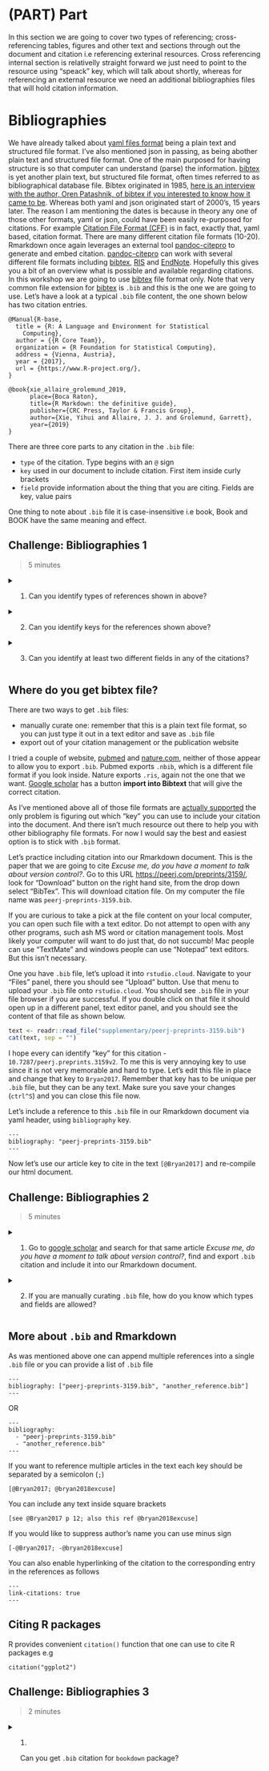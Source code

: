 # (PART) Part {-}

In this section we are going to cover two types of referencing; cross-referencing tables, figures and other text and sections through out the document and citation i.e referencing exterinal resources. Cross referencing internal section is relativelly straight forward we just need to point to the resource using "speack" key, which will talk about shortly, whereas for referencing an external resource we need an additional bibliographies files that will hold citation information.

# Bibliographies

We have already talked about [yaml files format](#yaml-introduction) being a plain text and structured file format. I've also mentioned json in passing, as being abother plain text and structured file format. One of the main purposed for having structure is so that computer can understand (parse) the information.
[bibtex](http://www.bibtex.org/) is yet another plain text, but structured file format, often times referred to as bibliographical database file. Bibtex originated in 1985, [here is an interview with the author, Oren Patashnik, of bibtex if you interested to know how it came to be](https://tug.org/interviews/patashnik.html). Whereas both yaml and json originated start of 2000's, 15 years later. The reason I am mentioning the dates is because in theory any one of those other formats, yaml or json, could have been easily re-purposed for citations. For example [Citation File Format (CFF)](https://citation-file-format.github.io/) is in fact, exactly that, yaml based, citation format. There are many different citation file formats (10-20). Rmarkdown once again leverages an external tool [pandoc-citepro](http://hackage.haskell.org/package/pandoc-citeproc) to generate and embed citation. [pandoc-citepro](http://hackage.haskell.org/package/pandoc-citeproc) can work with several different file formats including [bibtex](http://www.bibtex.org/), [RIS](https://en.wikipedia.org/wiki/RIS_(file_format)) and [EndNote](https://en.wikipedia.org/wiki/EndNote).
Hopefully this gives you a bit of an overview what is possible and available regarding citations. In this workshop  we are going to use [bibtex](http://www.bibtex.org/) file format only. Note that very common file extension for [bibtex](http://www.bibtex.org/) is `.bib` and this is the one we are going to use. Let's have a look at a typical `.bib` file content, the one shown below has two citation entries.


```
@Manual{R-base,
  title = {R: A Language and Environment for Statistical
    Computing},
  author = {{R Core Team}},
  organization = {R Foundation for Statistical Computing},
  address = {Vienna, Austria},
  year = {2017},
  url = {https://www.R-project.org/},
}

@book{xie_allaire_grolemund_2019,
      place={Boca Raton},
      title={R Markdown: the definitive guide},
      publisher={CRC Press, Taylor & Francis Group},
      author={Xie, Yihui and Allaire, J. J. and Grolemund, Garrett},
      year={2019}
}
```

There are three core parts to any citation in the `.bib` file:

- `type` of the citation. Type begins with an `@` sign
- `key` used in our document to include citation. First item inside curly brackets
- `field` provide information about the thing that you are citing. Fields are key, value pairs

One thing to note about `.bib` file it is case-insensitive i.e book, Book and BOOK have the same meaning and effect.

## Challenge: Bibliographies 1 {.exercise}

> 5 minutes

<details>

  <summary>
    1. Can you identify types of references shown in above?
  </summary>
  There are two citation with two different types `manual` and `book`

</details>

<details>

  <summary>
    2. Can you identify keys for the references shown above?
  </summary>
  There are two citation with two unique key each, `R-base` and `xie_allaire_grolemund_2019`

</details>

<details>

  <summary>
    3. Can you identify at least two different fields in any of the citations?
  </summary>
  Everything that has an equals sign is a fields.

</details>


## Where do you get bibtex file?

There are two ways to get `.bib` files:

- manually curate one: remember that this is a plain text file format, so you can just type it out in a text editor and save as `.bib` file
- export out of your citation management or the publication website

I tried a couple of website, [pubmed](https://www.ncbi.nlm.nih.gov/pubmed/) and [nature.com](https://www.nature.com), neither of those appear to allow you to export `.bib`. Pubmed exports `.nbib`, which is a different file format if you look inside. Nature exports `.ris`, again not the one that we want. [Google scholar](https://scholar.google.com.au/) has a button **import into Bibtext** that will give the correct citation.

As I've mentioned above all of those file formats are [actually supported](https://github.com/jgm/pandoc-citeproc/blob/master/man/pandoc-citeproc.1.md) the only problem is figuring out which "key" you can use to include your citation into the document. And there isn't much resource out there to help you with other bibliography file formats. For now I would say the best and easiest option is to stick with `.bib` format.

Let's practice including citation into our Rmarkdown document. This is the paper that we are going to cite _Excuse me, do you have a moment to talk about version control?_. Go to this URL [https://peerj.com/preprints/3159/](https://peerj.com/preprints/3159/), look for "Download" button on the right hand site, from the drop down select "BibTex". This will download citation file. On my computer the file name was `peerj-preprints-3159.bib`.

If you are curious to take a pick at the file content on your local computer, you can open such file with a text editor. Do not attempt to open with any other programs, such ash MS word or citation management tools. Most likely your computer will want to do just that, do not succumb! Mac people can use "TextMate" and windows people can use "Notepad" text editors. But this isn't necessary.

One you have `.bib` file, let's upload it into `rstudio.cloud`. Navigate to your "Files" panel, there you should see "Upload" button. Use that menu to upload your `.bib` file onto `rstudio.cloud`. You should see `.bib` file in your file browser if you are successful.
If you double click on that file it should open up in a different panel, text editor panel, and you should see the content of that file as shown below.

```r
text <- readr::read_file("supplementary/peerj-preprints-3159.bib")
cat(text, sep = "")
```

I hope every can identify "key" for this citation - `10.7287/peerj.preprints.3159v2`. To me this is very annoying key to use since it is not very memorable and hard to type. Let's edit this file in place and change that key to `Bryan2017`. Remember that key has to be unique per `.bib` file, but they can be any text. Make sure you save your changes (`ctrl^S`) and you can close this file now.

Let's include a reference to this `.bib` file in our Rmarkdown document via yaml header, using `bibliography` key.

```
---
bibliography: "peerj-preprints-3159.bib"
---
```

Now let's use our article key to cite in the text `[@Bryan2017]` and re-compile our html document.

## Challenge: Bibliographies 2 {.exercise}

> 5 minutes

<details>

  <summary>
    1. Go to [google scholar](https://scholar.google.com.au/) and search for that same article _Excuse me, do you have a moment to talk about version control?_, find and export `.bib` citation and include it into our Rmarkdown document.
  </summary>
  Relatively hard task since I haven't explained how to include multiple `.bib` files into yaml header.

</details>

<details>

  <summary>
    2. If you are manually curating `.bib` file, how do you know which types and fields are allowed?
  </summary>
   This resource can be [useful](#bibtex)

</details>

## More about `.bib` and Rmarkdown

As was mentioned above one can append multiple references into a single `.bib` file or you can provide a list of `.bib` file

```
---
bibliography: ["peerj-preprints-3159.bib", "another_reference.bib"]
---
```

OR

```
---
bibliography:
  - "peerj-preprints-3159.bib"
  - "another_reference.bib"
---
```

If you want to reference multiple articles in the text each key should be separated by a semicolon (`;`)


```
[@Bryan2017; @bryan2018excuse]
```

You can include any text inside square brackets

```
[see @Bryan2017 p 12; also this ref @bryan2018excuse]
```

If you would like to suppress author's name you can use minus sign


```
[-@Bryan2017; -@bryan2018excuse]
```

You can also enable hyperlinking of the citation to the corresponding entry in the references as follows

```
---
link-citations: true
---
```

## Citing R packages

R provides convenient `citation()` function that one can use to cite R packages e.g

```
citation("ggplot2")
```

## Challenge: Bibliographies 3 {.exercise}

> 2 minutes

<details>

  <summary>
    1. Can you get `.bib` citation for `bookdown` package?
  </summary>
  You don't get `.bib` text content right away, but if you are careful at reading the message you will understand that you need to do this

   ```r
   citation("bookdown") %>% print(bibtex = TRUE)
   ```

</details>
